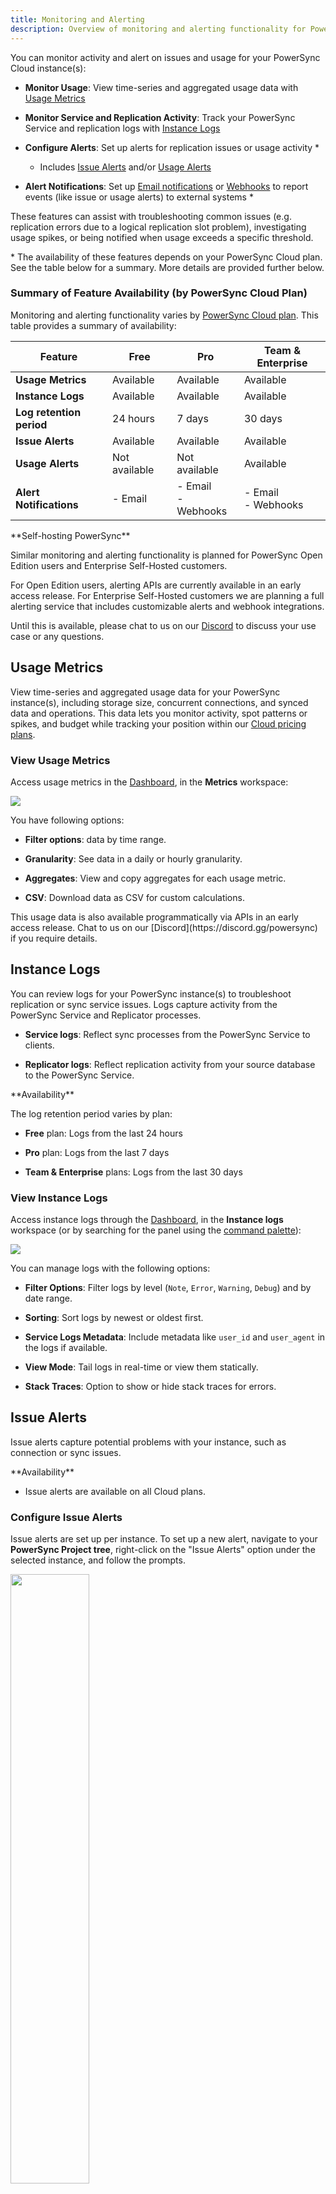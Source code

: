 ```yaml
---
title: Monitoring and Alerting
description: Overview of monitoring and alerting functionality for PowerSync Cloud instances
---
```


You can monitor activity and alert on issues and usage for your PowerSync Cloud instance(s):

* **Monitor Usage**: View time-series and aggregated usage data with [Usage Metrics](#usage-metrics)

* **Monitor Service and Replication Activity**: Track your PowerSync Service and replication logs with [Instance Logs](#instance-logs)

* **Configure Alerts**: Set up alerts for replication issues or usage activity \*

  * Includes [Issue Alerts](#issue-alerts) and/or [Usage Alerts](#usage-alerts)

* **Alert Notifications**: Set up [Email notifications](#email-notifications) or [Webhooks](#webhooks) to report events (like issue or usage alerts) to external systems \*

These features can assist with troubleshooting common issues (e.g. replication errors due to a logical replication slot problem), investigating usage spikes, or being notified when usage exceeds a specific threshold.

\* The availability of these features depends on your PowerSync Cloud plan. See the table below for a summary. More details are provided further below.

### Summary of Feature Availability (by PowerSync Cloud Plan)

Monitoring and alerting functionality varies by [PowerSync Cloud plan](https://www.powersync.com/pricing). This table provides a summary of availability:

| Feature                          | Free                          | Pro                                            | Team & Enterprise                                |
| -------------------------------- | ----------------------------- | ---------------------------------------------- | ---------------------------------------------- |
| **Usage Metrics**                | Available                     | Available                                      | Available                                      |
| **Instance Logs**                | Available                     | Available                                      | Available                                      |
| **Log retention period**         | 24 hours                      | 7 days                                         | 30 days                                        |
| **Issue Alerts**                 | Available                     | Available                                      | Available                                      |
| **Usage Alerts**                 | Not available                 | Not available                                  | Available                                      |
| **Alert Notifications**          | - Email                       | - Email <br />- Webhooks                       | - Email <br />- Webhooks                       |

<Info>
  **Self-hosting PowerSync**

  Similar monitoring and alerting functionality is planned for PowerSync Open Edition users and Enterprise Self-Hosted customers.

  For Open Edition users, alerting APIs are currently available in an early access release. For Enterprise Self-Hosted customers we are planning a full alerting service that includes customizable alerts and webhook integrations.

  Until this is available, please chat to us on our [Discord](https://discord.gg/powersync) to discuss your use case or any questions.
</Info>

## Usage Metrics

View time-series and aggregated usage data for your PowerSync instance(s), including storage size, concurrent connections, and synced data and operations. This data lets you monitor activity, spot patterns or spikes, and budget while tracking your position within our [Cloud pricing plans](https://www.powersync.com/pricing).

### View Usage Metrics

Access usage metrics in the [Dashboard](/usage/tools/powersync-dashboard), in the **Metrics** workspace:

<Frame>
  <img src="/images/usage-metrics.png" />
</Frame>

You have following options:

* **Filter options**: data by time range.

* **Granularity**: See data in a daily or hourly granularity.

* **Aggregates**: View and copy aggregates for each usage metric.

* **CSV**: Download data as CSV for custom calculations.

<Info>
  This usage data is also available programmatically via APIs in an early access release. Chat to us on our [Discord](https://discord.gg/powersync) if you require details.
</Info>

## Instance Logs

You can review logs for your PowerSync instance(s) to troubleshoot replication or sync service issues. Logs capture activity from the PowerSync Service and Replicator processes.

* **Service logs**: Reflect sync processes from the PowerSync Service to clients.

* **Replicator logs**: Reflect replication activity from your source database to the PowerSync Service.

<Note>
  **Availability**

  The log retention period varies by plan:

  * **Free** plan: Logs from the last 24 hours

  * **Pro** plan: Logs from the last 7 days

  * **Team & Enterprise** plans: Logs from the last 30 days
</Note>

### View Instance Logs

Access instance logs through the [Dashboard](/usage/tools/powersync-dashboard), in the **Instance logs** workspace (or by searching for the panel using the [command palette](/usage/tools/powersync-dashboard#the-command-palette)):

<Frame>
  <img src="/images/resources/view-instance-logs.png" />
</Frame>

You can manage logs with the following options:

* **Filter Options**: Filter logs by level (`Note`, `Error`, `Warning`, `Debug`) and by date range.

* **Sorting**: Sort logs by newest or oldest first.

* **Service Logs Metadata**: Include metadata like `user_id` and `user_agent` in the logs if available.

* **View Mode**: Tail logs in real-time or view them statically.

* **Stack Traces**: Option to show or hide stack traces for errors.

## Issue Alerts

Issue alerts capture potential problems with your instance, such as connection or sync issues.

<Note>
  **Availability**

  * Issue alerts are available on all Cloud plans.
</Note>

### Configure Issue Alerts

Issue alerts are set up per instance. To set up a new alert, navigate to your **PowerSync Project tree**, right-click on the "Issue Alerts" option under the selected instance, and follow the prompts.

<Frame>
  <img src="/images/resources/instance-alerts-dashboard.png" width="50%" />
</Frame>

You can set up alerts that trigger under certain conditions:

* **Connection Issues**: Trigger when there is a connection problem

* **Replication/Sync Issues**: Trigger when there is an issue with a replication or sync process

#### Severity Level

You also have the option to set the severity level of the alerts. For example, you can configure alerts to trigger only for `warning` and/or `fatal` issues. Free and Pro plan customers can only configure `fatal` alerts.

### View Issue Alerts

Once you have created an alert, you can right-click on it to open the alert logs. The logs panel includes the option to filter alerts by date range.

This command and other configuration options are also available from the [command palette](/usage/tools/powersync-dashboard#the-command-palette) (SHIFT+SHIFT):

<Frame>
  <img src="/images/resources/view-issue-alert-logs-cmd.png" />
</Frame>

### **Configure Notifications**

See [Alert Notifications](#alert-notifications) below to be notified when an issue alert is triggered.

## Usage Alerts

Usage alerts trigger when specific usage metrics exceed a defined threshold. This helps with troubleshooting usage spikes, or unexpected usage activity.

<Note>
  **Availability**

  Usage alerts are available on **Team** and **Enterprise** plans.
</Note>

### Configure Usage Alerts

Usage alerts are set up per instance. Navigate to your **PowerSync Project** tree, and click on the plus icon for the **Usage Alerts** option under your selected instance to create a new alert.

<Frame>
  <img src="/images/resources/instance-alerts-dashboard.png" width="50%" />
</Frame>

Usage alerts have the following configuration options:

<Frame>
  <img src="/images/resources/usage-alert-config.png" width="75%" />
</Frame>

* **Alert Name**: A descriptive name for your alert to help identify it

* **Metric**: Select from the following usage metrics to monitor:

  * Data Synced
  * Data Replicated
  * Operations Synced
  * Operations Replicated
  * Peak Concurrent Connections
  * Storage Size

  <Note>
    These metrics correspond to the data shown in the [Usage Metrics](#view-usage-metrics) workspace and align with the PowerSync Service parameters outlined in our [pricing](https://www.powersync.com/pricing).
  </Note>

* **Window (minutes)**: The number of minutes to look back when evaluating usage. All usage data points within this time window are included when determining if the configured threshold has been crossed

* **Calculation**: Choose how to aggregate all data points within the window before comparing to the threshold:

  * **Average over window**: Calculate the average of all values
  * **Max over window**: Use the highest value
  * **Min over window**: Use the lowest value

* **Threshold Condition**: Set whether the alert triggers when usage goes **Above** or **Below** the specified value

* **Threshold Value**: The numeric limit for the selected metric (in bytes for size-based metrics; count for all others)

### View Usage Alert Logs

Once you have created an alert, you can right-click on it to open the alert logs. The logs panel includes the option to filter alerts by date range.

This command and other configuration options are also available from the [command palette](/usage/tools/powersync-dashboard#the-command-palette) (SHIFT+SHIFT):

<Frame>
  <img src="/images/resources/view-usage-alert-logs-cmd.png" />
</Frame>

### **Configure Notifications**

See [Alert Notifications](#alert-notifications) below to be notified when a usage alert is triggered.

## Alert Notifications

You can set up notifications to be informed of issue or metric alerts, as well as deploy state changes. PowerSync provides multiple notification methods that trigger both when an alert becomes active and when it returns to normal (indicating the monitored conditions are back within acceptable thresholds).

* **Email Notifications**: Send alerts directly to your email address
* **Webhooks**: Notify external systems and services

<Note>
  **Availability**

  * **Email notifications**: Available on all plans (**Free**, **Pro**, **Team** and **Enterprise**)

  * **Webhooks**: Available on **Pro**, **Team** and **Enterprise** plans
</Note>

### Email Notifications

Email notifications allow you to receive alerts directly to your email address when specific events occur in PowerSync.

#### Set Up Email Notifications

Navigate to the **Email Rules** section in your **PowerSync Project** tree, and click on the plus icon to create a new email rule for your project.

<Info>
  Accounts on the Free plan are restricted to a single email rule; customers on paid plans can create an unlimited number of email rules.
</Info>

<Frame>
  <img src="/images/resources/instance-alerts-dashboard.png" width="50%" />
</Frame>

#### Configuration

* **Email Address**: Specify the email address that will receive the notifications

* **Event Triggers**: Select one or more of the following events to trigger the email notification:

  * Issue alert state change

  * Usage alert state change (Team & Enterprise plan only)

  * Deploy state change

* **Enable/Disable**: Control whether the email rule is active

### Webhooks

Webhooks enable you to notify external systems when specific events occur in PowerSync.

#### Set Up Webhooks

Navigate to the **Webhooks** section in your **PowerSync Project** tree, and click on the plus icon to create a new webhook for your project.

<Frame>
  <img src="/images/resources/instance-alerts-dashboard.png" width="50%" />
</Frame>

#### Webhook Configuration

* **Specify Webhook Endpoint**: Define the endpoint that will receive the webhook request (starting with `https://`).

* **Event Triggers**: Select one or more of the following events to trigger the webhook:

  * Issue alert state change

  * Usage alert state change (Team & Enterprise plan only)

  * Deploy state change

You can control how webhooks operate:

* Enable, disable, or pause a webhook

  * If paused, invocations can still be generated and queued, but they won't be processed

  * If disabled, invocations won't be generated

* Choose sequential or concurrent execution

  * If concurrent, you can set the maximum number of concurrent invocations

* Configure retry attempts for failed webhook deliveries

#### Webhook Secret

After creating a webhook, a secret is automatically generated and copied to your clipboard. Store this secret since you'll need it to verify the webhook request signature. See [Webhook Signature Verification](#webhook-signature-verification)

#### Test Webhooks

A test webhook can be sent to your specified endpoint to verify your setup. Right-click on a webhook in the **PowerSync project** tree and select the **Test Webhook** option:

<Frame>
  <img src="/images/resources/test-webhook-cmd.png" />
</Frame>

#### Webhook Signature Verification

Every webhook request contains an `x-journey-signature` header, which is a base64-encoded HMAC (Hash-based Message Authentication Code). To verify the request, you need to compute the HMAC using the shared secret that was generated when you created the webhook, and compare it to the value in the `x-journey-signature` header.

**JavaScript Example**

```javascript
import { createHmac } from 'crypto';

// Extract the signature from the request headers
const signature = request.headers['x-journey-signature'];

// Create an HMAC using your webhook secret and the request body
let verify = createHmac('sha256', '<webhook_secret_here>') // The secret provided during webhook setup
    .update(Buffer.from(request.rawBody, 'utf-8')) 
    .digest('base64');

// Compare the computed HMAC with the signature from the request
if (signature === verify) {
    console.log("success");
} else {
    console.log("verification failed");
}
```

#### Regenerate Secret

You can regenerate the secret used to validate the webhook signature. Right-click on a webhook in the PowerSync project tree and select the **Regenerate secret** option.

#### View Webhook Invocation Logs

You can review webhook invocation logs in the Dashboard and filter them by date. Right-click on a webhook in the **PowerSync project** tree and select the **View webhook invocation logs** option.